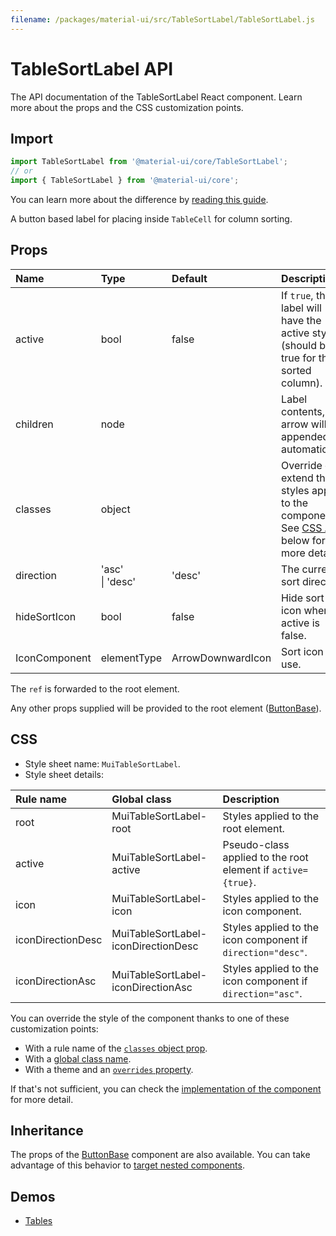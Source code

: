 ```yaml
---
filename: /packages/material-ui/src/TableSortLabel/TableSortLabel.js
---
```



<!--- This documentation is automatically generated, do not try to edit it. -->

# TableSortLabel API

<p className="description">The API documentation of the TableSortLabel React component. Learn more about the props and the CSS customization points.</p>

## Import

```js
import TableSortLabel from '@material-ui/core/TableSortLabel';
// or
import { TableSortLabel } from '@material-ui/core';
```

You can learn more about the difference by [reading this guide](/guides/minimizing-bundle-size/).

A button based label for placing inside `TableCell` for column sorting.

## Props

| Name | Type | Default | Description |
|:-----|:-----|:--------|:------------|
| <span className="prop-name">active</span> | <span className="prop-type">bool</span> | <span className="prop-default">false</span> | If `true`, the label will have the active styling (should be true for the sorted column). |
| <span className="prop-name">children</span> | <span className="prop-type">node</span> |  | Label contents, the arrow will be appended automatically. |
| <span className="prop-name">classes</span> | <span className="prop-type">object</span> |  | Override or extend the styles applied to the component. See [CSS API](#css) below for more details. |
| <span className="prop-name">direction</span> | <span className="prop-type">'asc'<br />&#124;&nbsp;'desc'</span> | <span className="prop-default">'desc'</span> | The current sort direction. |
| <span className="prop-name">hideSortIcon</span> | <span className="prop-type">bool</span> | <span className="prop-default">false</span> | Hide sort icon when active is false. |
| <span className="prop-name">IconComponent</span> | <span className="prop-type">elementType</span> | <span className="prop-default">ArrowDownwardIcon</span> | Sort icon to use. |

The `ref` is forwarded to the root element.

Any other props supplied will be provided to the root element ([ButtonBase](/api/button-base/)).

## CSS

- Style sheet name: `MuiTableSortLabel`.
- Style sheet details:

| Rule name | Global class | Description |
|:-----|:-------------|:------------|
| <span className="prop-name">root</span> | <span className="prop-name">MuiTableSortLabel-root</span> | Styles applied to the root element.
| <span className="prop-name">active</span> | <span className="prop-name">MuiTableSortLabel-active</span> | Pseudo-class applied to the root element if `active={true}`.
| <span className="prop-name">icon</span> | <span className="prop-name">MuiTableSortLabel-icon</span> | Styles applied to the icon component.
| <span className="prop-name">iconDirectionDesc</span> | <span className="prop-name">MuiTableSortLabel-iconDirectionDesc</span> | Styles applied to the icon component if `direction="desc"`.
| <span className="prop-name">iconDirectionAsc</span> | <span className="prop-name">MuiTableSortLabel-iconDirectionAsc</span> | Styles applied to the icon component if `direction="asc"`.

You can override the style of the component thanks to one of these customization points:

- With a rule name of the [`classes` object prop](/customization/components/#overriding-styles-with-classes).
- With a [global class name](/customization/components/#overriding-styles-with-global-class-names).
- With a theme and an [`overrides` property](/customization/globals/#css).

If that's not sufficient, you can check the [implementation of the component](https://github.com/mui-org/material-ui/blob/master/packages/material-ui/src/TableSortLabel/TableSortLabel.js) for more detail.

## Inheritance

The props of the [ButtonBase](/api/button-base/) component are also available.
You can take advantage of this behavior to [target nested components](/guides/api/#spread).

## Demos

- [Tables](/components/tables/)

